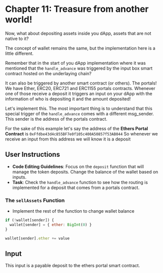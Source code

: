 # Chapter 11: Treasure from another world!

Now, what about depositing assets inside you dApp, assets that are not native to it?

The concept of wallet remains the same, but the implementation here is a little different.

Remember that in the start of you dApp implementation where it was mentioned that the `handle_advance` was triggered by the input box smart contract hosted on the underlaying chain?

It can also be triggered by another smart contract (or others). The portals! We have Ether, ERC20, ERC721 and ERC1155 portals contracts. Whenever one of those receive a deposit it triggers an input on your dApp with the information of who is depositing it and the amount deposited!

Let's implement this. The most important thing is to understand that this special trigger of the `handle_advance` comes with a different msg_sender. This sender is the address of the portals contract.

For the sake of this example let's say the address of the **Ethers Portal Contract** is `0xFfdbe43d4c855BF7e0f105c400A50857f53AB044` So whenever we receive an input from this address we will know it is a deposit

## User Instructions

- **Code Editing Guidelines**: Focus on the `deposit` function that will manage the token deposits. Change the balance of the wallet based on inputs.
- **Task**: Check the `handle_advance` function to see how the routing is implemented for a deposit that comes from a portals contract.

### The `sellAssets` Function

- Implement the rest of the function to change wallet balance
```javascript
if (!wallet[sender]) {
  wallet[sender] = { ether: BigInt(0) }
}

wallet[sender].ether += value
```

## Input

This input is a payable deposit to the ethers portal smart contract.
